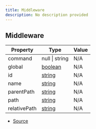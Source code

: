 ```yaml
---
title: Middleware
description: No description provided
---
```


## Middleware

| Property | Type | Value |
| ----------- | ----------- | ----------- |
| command | null \| string | N/A |
| global | [boolean](https://developer.mozilla.org/en-US/docs/Web/JavaScript/Reference/Global_Objects/Boolean) | N/A |
| id | [string](https://developer.mozilla.org/en-US/docs/Web/JavaScript/Reference/Global_Objects/String) | N/A |
| name | [string](https://developer.mozilla.org/en-US/docs/Web/JavaScript/Reference/Global_Objects/String) | N/A |
| parentPath | [string](https://developer.mozilla.org/en-US/docs/Web/JavaScript/Reference/Global_Objects/String) | N/A |
| path | [string](https://developer.mozilla.org/en-US/docs/Web/JavaScript/Reference/Global_Objects/String) | N/A |
| relativePath | [string](https://developer.mozilla.org/en-US/docs/Web/JavaScript/Reference/Global_Objects/String) | N/A |


- [Source](https://github.com/underctrl-io/commandkit/blob/e7997746676c2b18be64230c918cb998973d18b5/packages/commandkit/src/app/router/CommandsRouter.ts#L16)